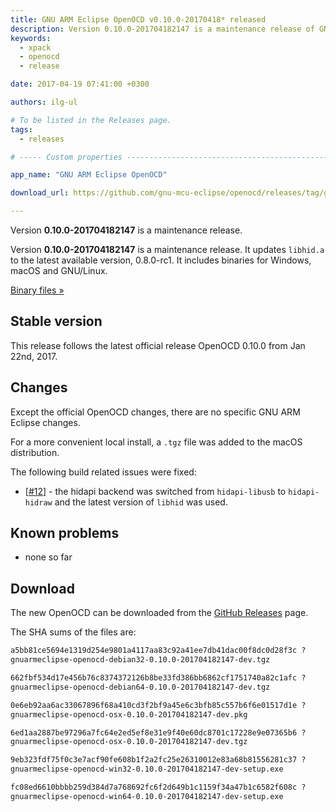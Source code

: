```yaml
---
title: GNU ARM Eclipse OpenOCD v0.10.0-20170418* released
description: Version 0.10.0-201704182147 is a maintenance release of GNU ARM Eclipse OpenOCD.
keywords:
  - xpack
  - openocd
  - release

date: 2017-04-19 07:41:00 +0300

authors: ilg-ul

# To be listed in the Releases page.
tags:
  - releases

# ----- Custom properties -----------------------------------------------------

app_name: "GNU ARM Eclipse OpenOCD"

download_url: https://github.com/gnu-mcu-eclipse/openocd/releases/tag/gae-0.10.0-20170418/

---
```


<head>
  <title>{frontMatter.title}</title>
  <meta property="og:title" content={frontMatter.title} />
</head>

Version **0.10.0-201704182147** is a maintenance release.

<!-- truncate -->

Version **0.10.0-201704182147** is a maintenance release. It updates `libhid.a` to the latest available version, 0.8.0-rc1. It includes binaries for Windows, macOS and GNU/Linux.

<!-- truncate -->

<p><a href={frontMatter.download_url}>Binary files »</a></p>

## Stable version

This release follows the latest official release OpenOCD 0.10.0 from Jan 22nd, 2017.

## Changes

Except the official OpenOCD changes, there are no specific GNU ARM Eclipse changes.

For a more convenient local install, a `.tgz` file was added to the macOS distribution.

The following build related issues were fixed:

- [[#12](https://github.com/gnu-mcu-eclipse/openocd/issues/12)] - the hidapi backend was switched from `hidapi-libusb` to `hidapi-hidraw` and the latest version of `libhid` was used.

## Known problems

* none so far

## Download

The new OpenOCD can be downloaded from the <a href={frontMatter.download_url}>GitHub Releases</a> page.

The SHA sums of the files are:

```txt
a5bb81ce5694e1319d254e9801a4117aa83c92a41ee7db41dac00f8dc0d28f3c ?
gnuarmeclipse-openocd-debian32-0.10.0-201704182147-dev.tgz

662fbf534d17e456b76c8374372126b8be33fd386bb6862cf1751740a82c1afc ?
gnuarmeclipse-openocd-debian64-0.10.0-201704182147-dev.tgz

0e6eb92aa6ac33067896f68a410cd3f2bf9a45e6c3bfb85c557b6f6e01517d1e ?
gnuarmeclipse-openocd-osx-0.10.0-201704182147-dev.pkg

6ed1aa2887be97296a7fc64e2ed5ef8e31e9f40e60dc8701c17228e9e07365b6 ?
gnuarmeclipse-openocd-osx-0.10.0-201704182147-dev.tgz

9eb323fdf75f0c3e7acf90fe608b1f2a2fc25e26310012e83a68b81556281c37 ?
gnuarmeclipse-openocd-win32-0.10.0-201704182147-dev-setup.exe

fc08ed6610bbbb259d384d7a768692fc6f2d649b1c1159f34a47b1c6582f608c ?
gnuarmeclipse-openocd-win64-0.10.0-201704182147-dev-setup.exe
```
